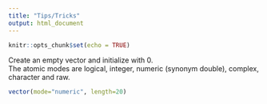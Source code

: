 ```yaml
---
title: "Tips/Tricks"
output: html_document
---
```


```r
knitr::opts_chunk$set(echo = TRUE)
```

Create an empty vector and initialize with 0.  
The atomic modes are logical, integer, numeric (synonym double), complex, character and raw.
```r
vector(mode="numeric", length=20)
```
